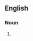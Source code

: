 {{also|Schoolmen}}

==English==

===Noun===
{{head|en|noun plural form}}

# {{plural of|schoolman|lang=en}}